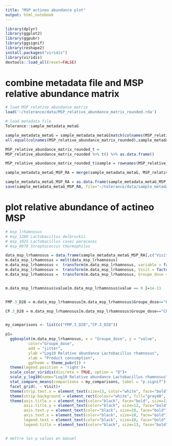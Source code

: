```yaml
---
title: "MSP actineo abundance plot"
output: html_notebook
---
```


```r

library(dplyr)
library(ggplot2)
library(ggpubr)
library(ggsignif)
library(reshape2)
install.packages("viridis") 
library(viridis)
devtools::load_all(reset=FALSE)

```


# combine metadata file and MSP relative abundance matrix
```r

# load MSP relative abundance matrix
load('~/tolerance/data/MSP_relative_abundance_matrix_rounded.rda')

# load metadata file 
Tolerance::sample_metadata_metaG

sample_metadata_metaG = sample_metadata_metaG[match(colnames(MSP_relative_abundance_matrix_rounded),sample_metadata_metaG$samplenr),] 
all.equal(colnames(MSP_relative_abundance_matrix_rounded),sample_metadata_metaG$samplenr)

MSP_relative_abundance_matrix_rounded_t = 
MSP_relative_abundance_matrix_rounded %>% t() %>% as.data.frame()

MSP_relative_abundance_matrix_rounded_t$sample = rownames(MSP_relative_abundance_matrix_rounded_t)  

sample_metadata_metaG_MSP_RA = merge(sample_metadata_metaG, MSP_relative_abundance_matrix_rounded_t, by.x="samplenr", by.y="sample")

sample_metadata_metaG_MSP_RA = as.data.frame(sample_metadata_metaG_MSP_RA)
save(sample_metadata_metaG_MSP_RA, file="~/tolerance/data/sample_metadata_metaG_MSP_RA_combined.rda")

```


# plot relative abundance of actineo MSP

```r
# msp_lrhamnosus
# msp_1200 Lactobacillus delbruckii
# msp_1025 Lactobacillus casei paracasei
# msp_0970 Streptococcus thermophilus

data_msp_lrhamnosus = data.frame(sample_metadata_metaG_MSP_RA[,c("Visit","Groupe_dose", "Groupe", "group","msp_lrhamnosus")])
m.data_msp_lrhamnosus = melt(data_msp_lrhamnosus)
m.data_msp_lrhamnosus =  transform(m.data_msp_lrhamnosus, variable = factor(variable, labels=c("Lactobacillus rhamnosus")))
m.data_msp_lrhamnosus =  transform(m.data_msp_lrhamnosus, Visit = factor(Visit, labels=c("D0", "D28", "D56"), ordered=TRUE))
m.data_msp_lrhamnosus =  transform(m.data_msp_lrhamnosus, Groupe_dose = factor(Groupe_dose, labels=c("CP.3", "FMP.3"), ordered=TRUE))


m.data_msp_lrhamnosus$value[m.data_msp_lrhamnosus$value == 0 ]=1e-11


FMP.3_D28 = m.data_msp_lrhamnosus[m.data_msp_lrhamnosus$Groupe_dose=="FMP.3" & m.data_msp_lrhamnosus$Visit=="D28",]

CP.3_D28 = m.data_msp_lrhamnosus[m.data_msp_lrhamnosus$Groupe_dose=="CP.3" & m.data_msp_lrhamnosus$Visit=="D28",]


my_comparisons <- list(c("FMP.3_D28","CP.3_D28"))

p1=
  ggboxplot(m.data_msp_lrhamnosus, x = "Groupe_dose", y = "value",
          color="Groupe_dose",
          add = "jitter",
          ylab ="Log10 Relative abundance Lactobacillus rhamnosus",
          xlab = "Product consumption",
          ggtheme = theme_pubr()) +
  theme(legend.position = 'right')+
  scale_color_viridis(discrete = TRUE, option = "D")+
  scale_y_log10(name="Log10 Relative abundance Lactobacillus rhamnosus") +
  stat_compare_means(comparisons = my_comparisons, label = "p.signif")+
  facet_grid(. ~ Visit)+
  theme(strip.text.x = element_text(size=13, color="white", face="bold")) +
  theme(strip.background = element_rect(colour="white", fill="gray48", linetype="solid"))+
  theme(axis.title.x = element_text(color="black", face="bold", size=13),
        axis.title.y = element_text(color="black", size=12, face="bold"),
        axis.text.y = element_text(color="black", size=10, face="bold"),
        axis.text.x = element_text(color="black", size=10, face="bold"),
        legend.text = element_text(color="black", size=10, face="bold"),
        legend.title = element_text(color="black", size=13, face="bold")) 


# mettre les p values en manuel



```

